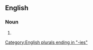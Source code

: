 ==English==

===Noun===
{{head|en|noun plural form}}

# {{plural of|depository|lang=en}}

[[Category:English plurals ending in "-ies"]]